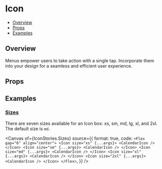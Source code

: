# Icon


<Meta of={IconStories} />

- [Overview](#overview)
- [Props](#props)
- [Examples](#examples)

## Overview

Menus empower users to take action with a single tap. Incorporate them into your design for a seamless and efficient user experience.

<Canvas of={IconStories.Overview} />

## Props

<Controls />

## Examples

### [Sizes](#icon-size)

There are seven sizes available for an Icon box: xs, sm, md, lg, xl, and 2xl. The default size is `md`.

<Canvas
  of={IconStories.Sizes}
  source={{
    format: true,
    code: `
      <Flex gap="6" align="center">
        <Icon size="xs" {...args}>
          <CalendarIcon />
        </Icon>
        <Icon size="sm" {...args}>
          <CalendarIcon />
        </Icon>
        <Icon size="md" {...args}>
          <CalendarIcon />
        </Icon>
        <Icon size="xl" {...args}>
          <CalendarIcon />
        </Icon>
        <Icon size="2xl" {...args}>
          <CalendarIcon />
        </Icon>
      </Flex>
    `,
  }}
/>
